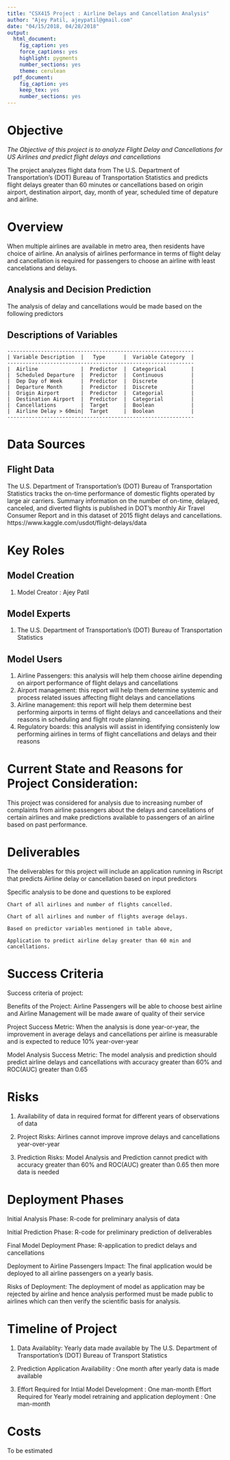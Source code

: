 ```yaml
---
title: "CSX415 Project : Airline Delays and Cancellation Analysis"
author: "Ajey Patil, ajeypatil@gmail.com"
date: "04/15/2018, 04/28/2018"
output:
  html_document:
    fig_caption: yes
    force_captions: yes
    highlight: pygments
    number_sections: yes
    theme: cerulean
  pdf_document:
    fig_caption: yes
    keep_tex: yes
    number_sections: yes
---
```



# Objective

*The Objective of this project is to analyze Flight Delay and Cancellations  for US Airlines and predict flight delays and cancellations *

The project analyzes flight data from The U.S. Department of Transportation's (DOT) Bureau of Transportation Statistics and predicts flight delays greater than 60 minutes or cancellations based on origin airport, destination airport, day, month of year, scheduled time of depature and airline.

# Overview

When multiple airlines are available in metro area, then residents have choice of airline. An analysis of airlines performance   in terms of flight delay and cancellation is required for passengers to choose an airline with least cancelations and delays.

## Analysis and Decision Prediction
The analysis of delay and cancellations would be made based on the following predictors

## Descriptions of Variables

    -------------------------------------------------------------
    | Variable Description  |   Type      |  Variable Category  |
    -------------------------------------------------------------
    |  Airline              |  Predictor  |  Categorical        |
    |  Scheduled Departure  |  Predictor  |  Continuous         |
    |  Dep Day of Week      |  Predictor  |  Discrete           |
    |  Departure Month      |  Predictor  |  Discrete           |
    |  Origin Airport       |  Predictor  |  Categorial         |
    |  Destination Airport  |  Predictor  |  Categorial         | 
    |  Cancellations        |  Target     |  Boolean            |
    |  Airline Delay > 60min|  Target     |  Boolean            |
    -------------------------------------------------------------
    
# Data Sources

## Flight Data
The U.S. Department of Transportation's (DOT) Bureau of Transportation Statistics tracks the on-time performance of domestic flights operated by large air carriers. Summary information on the number of on-time, delayed, canceled, and diverted flights is published in DOT's monthly Air Travel Consumer Report and in this dataset of 2015 flight delays and cancellations. https://www.kaggle.com/usdot/flight-delays/data

# Key Roles
## Model Creation
1. Model Creator : Ajey Patil

## Model Experts
1. The U.S. Department of Transportation's (DOT) Bureau of Transportation Statistics

## Model Users
1. Airline Passengers: this analysis will help them choose airline    depending on airport performance of flight delays and cancellations 
2. Airport management: this report will help them determine systemic and process  related issues affecting flight delays and cancellations 
3. Airline management: this report will help them determine best performing  airports in terms of flight delays and canceellations and their reasons  in scheduling and flight route planning.
4. Regulatory boards: this analysis will assist in identifying consistenly  low performing airlines in terms of flight cancellations and delays and   their reasons 

# Current State and Reasons for Project Consideration:
This project was considered for analysis due to increasing number of complaints from airline passengers
about the delays and cancellations of certain airlines and make predictions available to passengers of
an airline based on past performance.


# Deliverables
The deliverables for this project will include an application running in Rscript
that predicts Airline delay or cancellation based on input predictors

Specific analysis to be done and questions to be explored

    Chart of all airlines and number of flights cancelled.

    Chart of all airlines and number of flights average delays.

    Based on predictor variables mentioned in table above,
 
    Application to predict airline delay greater than 60 min and cancellations.

# Success Criteria

Success criteria of project:

Benefits of the Project:
Airline Passengers will be able to choose best airline and
Airline Management will be made aware of quality of their service

Project Success Metric:
When the analysis is done year-or-year, the improvement in average delays and cancellations
per airline is measurable and is expected to reduce 10% year-over-year

Model Analysis Success Metric:
The model analysis and prediction should predict airline delays and cancellations
with accuracy greater than 60% and ROC(AUC) greater than 0.65

# Risks

1. Availability of data in required format for different years of observations of data

2. Project Risks: Airlines cannot improve improve delays and cancellations year-over-year

3. Prediction Risks: Model Analysis and Prediction cannot predict with accuracy greater than 60% and 
  ROC(AUC) greater than 0.65 then more data is needed
  
# Deployment Phases

Initial Analysis Phase: R-code for preliminary analysis of data

Initial Prediction Phase: R-code for preliminary prediction of deliverables

Final Model Deployment Phase: R-application to predict delays and cancellations

Deployment to Airline Passengers Impact:
The final application would be deployed to all airline passengers 
on a yearly basis.

Risks of Deployment:
The deployment of model as application may be rejected by airline
and hence analysis performed must be made public to airlines which
can then verify the scientific basis for analysis.

# Timeline of Project

1. Data Availablity: Yearly data made available by The U.S. Department of 
Transportation's (DOT) Bureau of Transport Statistics

2. Prediction Application Availability : One month after yearly data is made available

3. Effort Required for Intial Model Development : One man-month
   Effort Required for Yearly model retraining and application deployment : One man-month

# Costs

To be estimated

